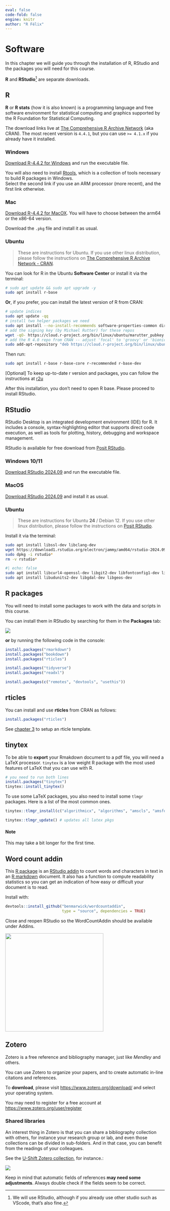 ```yaml
---
eval: false
code-fold: false
engine: knitr
author: "R Félix"
---
```


# Software

In this chapter we will guide you through the installation of R, RStudio and the packages you will need for this course.

**R** and **RStudio**[^software-1] are separate downloads.

[^software-1]: We will use RStudio, although if you already use other studio such as VScode, that's also fine.

## R

**R** or **R stats** (how it is also known) is a programming language and free software environment for statistical computing and graphics supported by the R Foundation for Statistical Computing.

The download links live at [The Comprehensive R Archive Network](https://cran.r-project.org/) (aka CRAN).
The most recent version is `4.4.1`, but you can use `>= 4.1.x` if you already have it installed.

:::: {.panel-tabset .nav-pills}
### Windows

[Download R-4.4.2 for Windows](https://cran.r-project.org/bin/windows/base/R-4.4.2-win.exe) and run the executable file.

::: {.callout-important icon="false"}
You will also need to install [Rtools](https://cran.r-project.org/bin/windows/Rtools/rtools44/rtools.html), which is a collection of tools necessary to build R packages in Windows.\
Select the second link if you use an ARM processor (more recent), and the first link otherwise.
:::

### Mac

[Download R-4.4.2 for MacOX](https://cran.r-project.org/bin/macosx/).
You will have to choose between the arm64 or the x86-64 version.

Download the `.pkg` file and install it as usual.

### Ubuntu

> These are instructions for Ubuntu.
> If you use other linux distribution, please follow the instructions on [The Comprehensive R Archive Network - CRAN](https://cran.r-project.org/bin/linux/).

You can look for R in the Ubuntu **Software Center** or install it via the terminal:

```bash
# sudo apt update && sudo apt upgrade -y
sudo apt install r-base
```

**Or**, if you prefer, you can install the latest version of R from CRAN:

```bash
# update indices
sudo apt update -qq
# install two helper packages we need
sudo apt install --no-install-recommends software-properties-common dirmngr
# add the signing key (by Michael Rutter) for these repos
wget -qO- https://cloud.r-project.org/bin/linux/ubuntu/marutter_pubkey.asc | sudo tee -a /etc/apt/trusted.gpg.d/cran_ubuntu_key.asc
# add the R 4.0 repo from CRAN -- adjust 'focal' to 'groovy' or 'bionic' as needed
sudo add-apt-repository "deb https://cloud.r-project.org/bin/linux/ubuntu $(lsb_release -cs)-cran40/"
```

Then run:

```bash
sudo apt install r-base r-base-core r-recommended r-base-dev
```

\[Optional\] To keep up-to-date r version and packages, you can follow the instructions at [r2u](https://eddelbuettel.github.io/r2u/)
::::

After this installation, you don't need to open R base.
Please proceed to install RStudio.

## RStudio

RStudio Desktop is an integrated development environment (IDE) for R.
It includes a console, syntax-highlighting editor that supports direct code execution, as well as tools for plotting, history, debugging and workspace management.

RStudio is available for free download from [Posit RStudio](https://posit.co/download/rstudio-desktop/).

::: {.panel-tabset .nav-pills}
### Windows 10/11

[Download RStudio 2024.09](https://download1.rstudio.org/electron/windows/RStudio-2024.09.1-394.exe) and run the executable file.

### MacOS

[Download RStudio 2024.09](https://download1.rstudio.org/electron/macos/RStudio-2024.09.1-394.dmg) and install it as usual.

### Ubuntu

> These are instructions for Ubuntu **24** / Debian 12.
> If you use other linux distribution, please follow the instructions on [Posit RStudio](https://posit.co/download/rstudio-desktop/).

Install it via the terminal:

```bash
sudo apt install libssl-dev libclang-dev
wget https://download1.rstudio.org/electron/jammy/amd64/rstudio-2024.09.1-394-amd64.deb
sudo dpkg -i rstudio*
rm -v rstudio*
```

```bash
#| echo: false
sudo apt install libcurl4-openssl-dev libgit2-dev libfontconfig1-dev libxml2-dev libharfbuzz-dev libfribidi-dev libfreetype6-dev libpng-dev libtiff5-dev libjpeg-dev
sudo apt install libudunits2-dev libgdal-dev libgeos-dev
```
:::

## R packages

You will need to install some packages to work with the data and scripts in this course.

You can install them in RStudio by searching for them in the **Packages** tab:

![](images/clipboard-812808100.png)

**or** by running the following code in the console:

```r
install.packages("rmarkdown")
install.packages("bookdown")
install.packages("rticles")

install.packages("tidyverse")
install.packages("readxl")

install.packages(c("remotes", "devtools", "usethis"))
```

## rticles

You can install and use **rticles** from CRAN as follows:

```r
install.packages("rticles")
```

See [chapter 3](startup.qmd) to setup an rticle template.

## tinytex

To be able to **export** your Rmakdown document to a pdf file, you will need a LaTeX processor.
`tinytex` is a low weight R package with the most used features of LaTeX that you can use with R.

```r
# you need to run both lines
install.packages("tinytex")
tinytex::install_tinytex()
```

To use some LaTeX packages, you also need to install some `tlmgr` packages.
Here is a list of the most common ones.

```r
tinytex::tlmgr_install(c("algorithmicx", "algorithms", "amscls", "amsfonts", "amsmath", "apacite", "appendix", "atbegshi", "atveryend", "auxhook", "babel", "bibtex", "bigintcalc", "bitset", "booktabs", "cm", "colortbl", "ctablestack", "dehyph", "dvipdfmx", "dvips", "ec", "epstopdf-pkg", "etex", "etexcmds", "etoolbox", "euenc", "everyshi", "fancyvrb", "filehook", "firstaid", "float", "fontspec", "framed", "geometry", "gettitlestring", "glyphlist", "graphics", "graphics-cfg", "graphics-def", "helvetic", "hycolor", "hyperref", "hyph-utf8", "hyphen-base", "iftex", "inconsolata", "infwarerr", "intcalc", "jknapltx", "knuth-lib", "kpathsea", "kvdefinekeys", "kvoptions", "kvsetkeys", "l3backend", "l3kernel", "l3packages", "latex", "latex-amsmath-dev", "latex-bin", "latex-fonts", "latex-tools-dev", "latexconfig", "latexmk", "letltxmacro", "listings", "lm", "lm-math", "ltxcmds", "lua-alt-getopt", "lua-uni-algos", "luahbtex", "lualatex-math", "lualibs", "luaotfload", "luatex", "luatexbase", "makecell", "mdwtools", "metafont", "mfware", "modes", "multirow", "natbib", "ncctools", "pdfescape", "pdflscape", "pdftex", "pdftexcmds", "plain", "psnfss", "refcount", "rerunfilecheck", "rsfs", "scheme-infraonly", "selnolig", "setspace", "siunitx", "stringenc", "sttools", "symbol", "tex", "tex-ini-files", "texlive-scripts", "texlive.infra", "threeparttable", "threeparttablex", "times", "tipa", "tools", "trimspaces", "ulem", "unicode-data", "unicode-math", "uniquecounter", "url", "varwidth", "vruler", "wrapfig", "xcolor", "xetex", "xetexconfig", "xkeyval", "xunicode", "zapfding"))

tinytex::tlmgr_update() # updates all latex pkgs
```

::: {.callout-note appearance="simple"}
#### Note

This may take a bit longer for the first time.
:::

## Word count addin {#wordcount}

This [R package](https://github.com/benmarwick/wordcountaddin) is an [RStudio addin](https://rstudio.github.io/rstudioaddins/) to count words and characters in text in an [R markdown](http://rmarkdown.rstudio.com/) document.
It also has a function to compute readability statistics so you can get an indication of how easy or difficult your document is to read.

Install with:

```r
devtools::install_github("benmarwick/wordcountaddin",
                         type = "source", dependencies = TRUE)
```

Close and reopen RStudio so the WordCountAddin should be available under Addins.

![](images/clipboard-2078864264.png){width="310"}

## Zotero

Zotero is a free reference and bibliography manager, just like *Mendley* and others.

You can use Zotero to organize your papers, and to create automatic in-line citations and references.

To **download**, please visit <https://www.zotero.org/download/> and select your operating system.

You may need to register for a free account at <https://www.zotero.org/user/register>

### Shared libraries

An interest thing in Zotero is that you can share a bibliography collection with others, for instance your research group or lab, and even those collections can be divided in sub-folders.
And in that case, you can benefit from the readings of your colleagues.

See the [U-Shift Zotero collection](https://www.zotero.org/groups/4625639/u-shift/library), for instance.:

[![](images/clipboard-4116483569.png)](https://www.zotero.org/groups/4625639/u-shift/library)

::: {.callout-note appearance="simple"}
Keep in mind that automatic fields of references **may need some adjustments**.
Always double check if the fields seem to be correct.
:::
